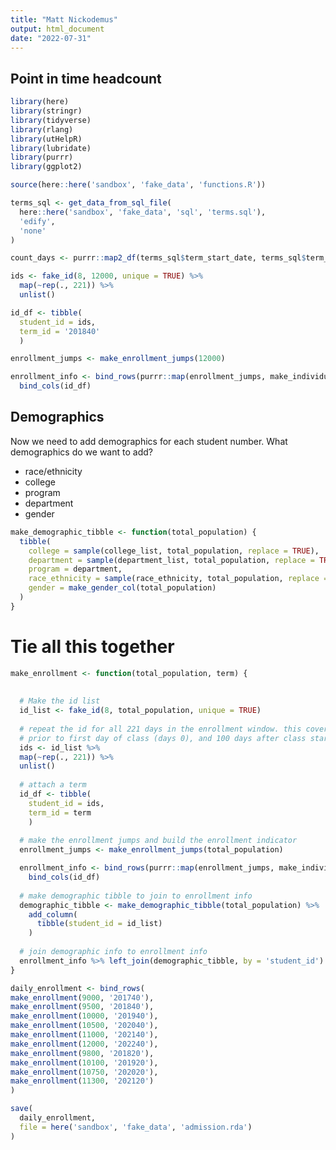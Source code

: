 ```yaml
---
title: "Matt Nickodemus"
output: html_document
date: "2022-07-31"
---
```


## Point in time headcount

```r
library(here)
library(stringr)
library(tidyverse)
library(rlang)
library(utHelpR)
library(lubridate)
library(purrr)
library(ggplot2)
```

```r
source(here::here('sandbox', 'fake_data', 'functions.R'))
```


```r
terms_sql <- get_data_from_sql_file(
  here::here('sandbox', 'fake_data', 'sql', 'terms.sql'),
  'edify',
  'none'
)

count_days <- purrr::map2_df(terms_sql$term_start_date, terms_sql$term_id, make_count_days) 
```


```r
ids <- fake_id(8, 12000, unique = TRUE) %>% 
  map(~rep(., 221)) %>% 
  unlist()

id_df <- tibble(
  student_id = ids,
  term_id = '201840'
  )

enrollment_jumps <- make_enrollment_jumps(12000)

enrollment_info <- bind_rows(purrr::map(enrollment_jumps, make_individual_enrollment_df)) %>% 
  bind_cols(id_df)
```

## Demographics

Now we need to add demographics for each student number. What demographics do we want to add?

- race/ethnicity
- college
- program
- department
- gender

```r
make_demographic_tibble <- function(total_population) {
  tibble(
    college = sample(college_list, total_population, replace = TRUE),
    department = sample(department_list, total_population, replace = TRUE),
    program = department,
    race_ethnicity = sample(race_ethnicity, total_population, replace = TRUE),
    gender = make_gender_col(total_population)
  )
}
```

# Tie all this together

```r
make_enrollment <- function(total_population, term) {
  
  
  # Make the id list
  id_list <- fake_id(8, total_population, unique = TRUE)
  
  # repeat the id for all 221 days in the enrollment window. this covers 120 days
  # prior to first day of class (days 0), and 100 days after class starts
  ids <- id_list %>% 
  map(~rep(., 221)) %>% 
  unlist()
  
  # attach a term
  id_df <- tibble(
    student_id = ids,
    term_id = term
    )
  
  # make the enrollment jumps and build the enrollment indicator
  enrollment_jumps <- make_enrollment_jumps(total_population)

  enrollment_info <- bind_rows(purrr::map(enrollment_jumps, make_individual_enrollment_df)) %>% 
    bind_cols(id_df)
  
  # make demographic tibble to join to enrollment info
  demographic_tibble <- make_demographic_tibble(total_population) %>% 
    add_column(
      tibble(student_id = id_list)
    )
  
  # join demographic info to enrollment info
  enrollment_info %>% left_join(demographic_tibble, by = 'student_id')
}
```

```r
daily_enrollment <- bind_rows( 
make_enrollment(9000, '201740'),
make_enrollment(9500, '201840'),
make_enrollment(10000, '201940'),
make_enrollment(10500, '202040'),
make_enrollment(11000, '202140'),
make_enrollment(12000, '202240'),
make_enrollment(9800, '201820'),
make_enrollment(10100, '201920'),
make_enrollment(10750, '202020'),
make_enrollment(11300, '202120')
)

save(
  daily_enrollment,
  file = here('sandbox', 'fake_data', 'admission.rda')
)
```





